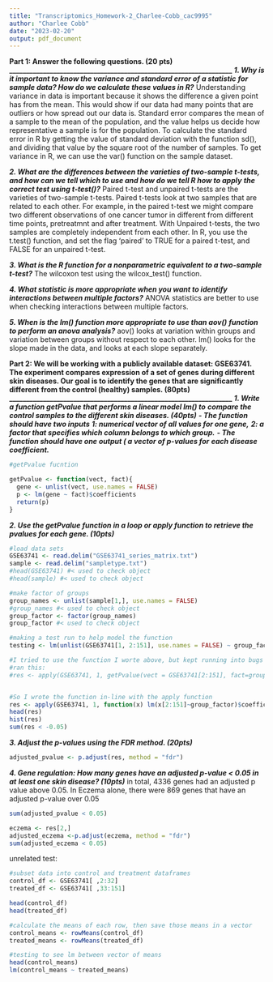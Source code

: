 ---
title: "Transcriptomics_Homework-2_Charlee-Cobb_cac9995"
author: "Charlee Cobb"
date: "2023-02-20"
output: pdf_document
---
**Part 1: Answer the following questions. (20 pts)**
**__________________________________________________________________**
***1. Why is it important to know the variance and standard error of a statistic***
***for sample data? How do we calculate these values in R?***
Understanding variance in data is important because it shows the difference a 
given point has from the mean. This would show if our data had many points that
are outliers or how spread out our data is. Standard error compares the mean of
a sample to the mean of the population, and the value helps us decide how 
representative a sample is for the population. To calculate the standard error
in R by getting the value of standard deviation with the function sd(), and 
dividing that value by the square root of the number of samples. To get variance
in R, we can use the var() function on the sample dataset.


***2. What are the differences between the varieties of two-sample t-tests,***
***and how can we tell which to use and how do we tell R how to apply***
***the correct test using t-test()?***
Paired t-test and unpaired t-tests are the varieties of two-sample t-tests. Paired
t-tests look at two samples that are related to each other. For example, in the 
paired t-test we might compare two different observations of one cancer tumor in
different from different time points, pretreatmnt and after treatment. With 
Unpaired t-tests, the two samples are completely independent from each other. 
In R, you use the t.test() function, and set the flag 'paired' to TRUE for a 
paired t-test, and FALSE for an unpaired t-test.


***3. What is the R function for a nonparametric equivalent to a two-sample t-test?***
The wilcoxon test using the wilcox_test() function.


***4. What statistic is more appropriate when you want to identify***
***interactions between multiple factors?***
ANOVA statistics are better to use when checking interactions between multiple
factors.


***5. When is the lm() function more appropriate to use than aov()***
***function to perform an anova analysis?***
aov() looks at variation within groups and variation between groups without respect
to each other. lm() looks for the slope made in the data, and looks at each slope separately.


**Part 2: We will be working with a publicly available dataset: GSE63741.**
**The experiment compares expression of a set of genes during different skin**
**diseases. Our goal is to identify the genes that are significantly different**
**from the control (healthy) samples. (80pts)**
**__________________________________________________________________**
***1. Write a function getPvalue that performs a linear model lm() to***
***compare the control samples to the different skin diseases. (40pts)***
***- The function should have two inputs***
    ***1: numerical vector of all values for one gene,***
    ***2: a factor that specifies which column belongs to which group.***
***- The function should have one output ( a vector of p-values for***
***each disease coefficient.***
```{r}
#getPvalue fucntion

getPvalue <- function(vect, fact){
  gene <- unlist(vect, use.names = FALSE)
  p <- lm(gene ~ fact)$coefficients
  return(p)
}
```


***2. Use the getPvalue function in a loop or apply function to retrieve the***
***pvalues for each gene. (10pts)***
```{r}
#load data sets
GSE63741 <- read.delim("GSE63741_series_matrix.txt")
sample <- read.delim("sampletype.txt")
#head(GSE63741) #< used to check object
#head(sample) #< used to check object

#make factor of groups
group_names <- unlist(sample[1,], use.names = FALSE)
#group_names #< used to check object
group_factor <- factor(group_names)
group_factor #< used to check object

#making a test run to help model the function
testing <- lm(unlist(GSE63741[1, 2:151], use.names = FALSE) ~ group_factor)$coefficients

#I tried to use the function I worte above, but kept running into bugs when I 
#ran this:
#res <- apply(GSE63741, 1, getPvalue(vect = GSE63741[2:151], fact=group_factor) )


#So I wrote the function in-line with the apply function
res <- apply(GSE63741, 1, function(x) lm(x[2:151]~group_factor)$coefficients)
head(res)
hist(res)
sum(res < -0.05)
```



***3. Adjust the p-values using the FDR method. (20pts)***
```{r}
adjusted_pvalue <- p.adjust(res, method = "fdr")
```



***4. Gene regulation: How many genes have an adjusted p-value < 0.05 in at***
***least one skin disease? (10pts)***
in total, 4336 genes had an adjusted p value above 0.05. In Eczema alone, there
were 869 genes that have an adjusted p-value over 0.05
```{r}
sum(adjusted_pvalue < 0.05)

eczema <- res[2,]
adjusted_eczema <-p.adjust(eczema, method = "fdr")
sum(adjusted_eczema < 0.05)
```




unrelated test:
```{r}

#subset data into control and treatment dataframes
control_df <- GSE63741[ ,2:32]
treated_df <- GSE63741[ ,33:151]

head(control_df)
head(treated_df)

#calculate the means of each row, then save those means in a vector
control_means <- rowMeans(control_df)
treated_means <- rowMeans(treated_df)

#testing to see lm between vector of means
head(control_means)
lm(control_means ~ treated_means)
```

